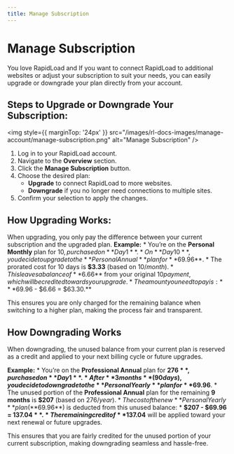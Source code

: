 ```yaml
---
title: Manage Subscription
--- 
```


# Manage Subscription

You love RapidLoad and If you want to connect RapidLoad to additional websites or adjust your subscription to suit your needs, you can easily upgrade or downgrade your plan directly from your account.

## Steps to Upgrade or Downgrade Your Subscription:

<img style={{ marginTop: '24px' }} 
src="/images/rl-docs-images/manage-account/manage-subscription.png" alt="Manage Subscription" />

1. Log in to your RapidLoad account.
2. Navigate to the **Overview** section.
3. Click the **Manage Subscription** button.
4. Choose the desired plan:
    *   **Upgrade** to connect RapidLoad to more websites.
    *   **Downgrade** if you no longer need connections to multiple sites.
5. Confirm your selection to apply the changes.

  

## How Upgrading Works:

When upgrading, you only pay the difference between your current subscription and the upgraded plan.
**Example:**
    *   You’re on the **Personal Monthly** plan for $10, purchased on **Day 1**.
    *   On **Day 10**, you decide to upgrade to the **Personal Annual** plan for **$69.96**.
    *   The prorated cost for 10 days is **$3.33** (based on $10/month).
    *   This leaves a balance of **$6.66** from your original $10 payment, which will be credited towards your upgrade.
    *   The amount you need to pay is:
    *   **$69.96 - $6.66 = $63.30.**

This ensures you are only charged for the remaining balance when switching to a higher plan, making the process fair and transparent.

  

## How Downgrading Works

When downgrading, the unused balance from your current plan is reserved as a credit and applied to your next billing cycle or future upgrades.

**Example:**
    *   You’re on the **Professional Annual** plan for **$276**, purchased on **Day 1**.
    *   After **3 months** (90 days), you decide to downgrade to the **Personal Yearly** plan for **$69.96**.
    *   The unused portion of the **Professional Annual** plan for the remaining **9 months** is **$207** (based on $276/year).
    *   The cost of the new **Personal Yearly** plan (**$69.96**) is deducted from this unused balance:
    *   **$207 - $69.96 = $137.04**.
    *   The remaining credit of **$137.04** will be applied toward your next renewal or future upgrades.

This ensures that you are fairly credited for the unused portion of your current subscription, making downgrading seamless and hassle-free.